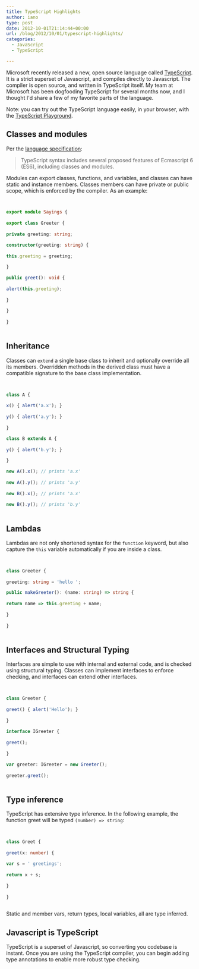```yaml
---
title: TypeScript Highlights
author: iano
type: post
date: 2012-10-01T21:14:44+00:00
url: /blog/2012/10/01/typescript-highlights/
categories:
  - JavaScript
  - TypeScript

---
```

Microsoft recently released a new, open source language called [TypeScript][1]. It is a strict superset of Javascript, and compiles directly to Javascript. The compiler is open source, and written in TypeScript itself. My team at Microsoft has been dogfooding TypeScript for several months now, and I thought I'd share a few of my favorite parts of the language.

<!-- more -->

Note: you can try out the TypeScript language easily, in your browser, with the [TypeScript Playground][2].

## Classes and modules

Per the [language specification][3]: 

> TypeScript syntax includes several proposed features of Ecmascript 6 (ES6), including classes and modules.

Modules can export classes, functions, and variables, and classes can have static and instance members. Classes members can have private or public scope, which is enforced by the compiler. As an example:

```typescript

  
export module Sayings {
      
export class Greeter {
          
private greeting: string;

constructor(greeting: string) {
              
this.greeting = greeting;
          
}

public greet(): void {
              
alert(this.greeting);
          
}
      
}
  
}
  

```

## Inheritance

Classes can `extend` a single base class to inherit and optionally override all its members. Overridden methods in the derived class must have a compatible signature to the base class implementation.

```typescript

  
class A {
      
x() { alert('a.x'); }
      
y() { alert('a.y'); }
  
}

class B extends A {
      
y() { alert('b.y'); }
  
}

new A().x(); // prints 'a.x'
  
new A().y(); // prints 'a.y'
  
new B().x(); // prints 'a.x'
  
new B().y(); // prints 'b.y'
  

```

## Lambdas

Lambdas are not only shortened syntax for the `function` keyword, but also capture the `this` variable automatically if you are inside a class.

```typescript

  
class Greeter {
      
greeting: string = 'hello ';

public makeGreeter(): (name: string) => string {
          
return name => this.greeting + name;
      
}
  
}
  

```

## Interfaces and Structural Typing

Interfaces are simple to use with internal and external code, and is checked using structural typing. Classes can implement interfaces to enforce checking, and interfaces can extend other interfaces.

```typescript

  
class Greeter {
      
greet() { alert('Hello'); }
  
}
  
interface IGreeter {
      
greet();
  
}

var greeter: IGreeter = new Greeter();
  
greeter.greet();
  

```

## Type inference

TypeScript has extensive type inference. In the following example, the function greet will be typed `(number) => string`:

```typescript

  
class Greet {
      
greet(x: number) {
          
var s = ' greetings';
          
return x + s;
      
}
  
}
  

```

Static and member vars, return types, local variables, all are type inferred.

## Javascript is TypeScript

TypeScript is a superset of Javascript, so converting you codebase is instant. Once you are using the TypeScript compiler, you can begin adding type annotations to enable more robust type checking.

 [1]: http://www.typescriptlang.org
 [2]: http://typescriptlang.org/playground
 [3]: http://go.microsoft.com/fwlink/?LinkId=267238